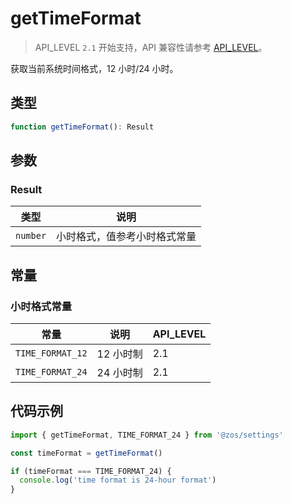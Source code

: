 # getTimeFormat

> API_LEVEL `2.1` 开始支持，API 兼容性请参考 [API_LEVEL](../../../../guides/framework/device/compatibility.md)。

获取当前系统时间格式，12 小时/24 小时。

## 类型

```ts
function getTimeFormat(): Result
```

## 参数

### Result

| 类型                | 说明                         |
| ------------------- | ---------------------------- |
| <code>number</code> | 小时格式，值参考小时格式常量 |

## 常量

### 小时格式常量

| 常量             | 说明      | API_LEVEL |
| ---------------- | --------- | --------- |
| `TIME_FORMAT_12` | 12 小时制 | 2.1       |
| `TIME_FORMAT_24` | 24 小时制 | 2.1       |

## 代码示例

```js
import { getTimeFormat, TIME_FORMAT_24 } from '@zos/settings'

const timeFormat = getTimeFormat()

if (timeFormat === TIME_FORMAT_24) {
  console.log('time format is 24-hour format')
}
```
